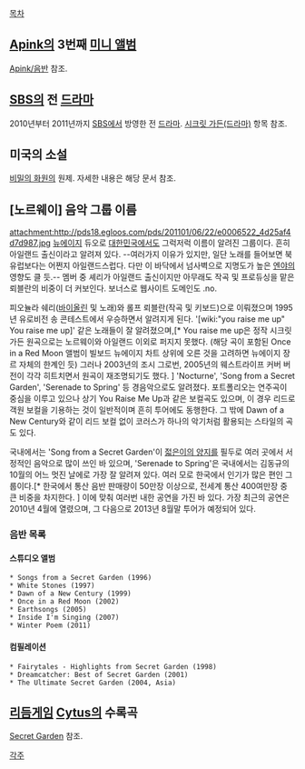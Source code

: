 [[목차]]

== [[Apink]]의 3번째 [[미니 앨범]] ==
[[Apink/음반]] 참조.

== [[SBS]]의 전 [[드라마#s-2|드라마]] ==
2010년부터 2011년까지 [[SBS]]에서 방영한 전 [[드라마]]. [[시크릿 가든(드라마)]] 항목 참조.

== 미국의 소설 == 
[[비밀의 화원]]의 원제. 자세한 내용은 해당 문서 참조.

== [노르웨이] 음악 그룹 이름 ==
attachment:http://pds18.egloos.com/pds/201101/06/22/e0006522_4d25af4d7d987.jpg
[[뉴에이지]] 듀오로 [[대한민국]]에서도 그럭저럭 이름이 알려진 그룹이다. 흔히 아일랜드 출신이라고 알려져 있다. --여러가지 이유가 있지만, 일단 노래를 들어보면 북유럽보다는 어쩐지 아일랜드스럽다. 다만 이 바닥에서 넘사벽으로 지명도가 높은 [[엔야]]의 영향도 클 듯.-- 멤버 중 셰리가 아일랜드 출신이지만 아무래도 작곡 및 프로듀싱을 맡은 뢰블란의 비중이 더 커보인다. 보너스로 웹사이트 도메인도 .no. 

피오뉼라 쉐리([[바이올린]] 및 노래)와 롤프 뢰블란(작곡 및 키보드)으로 이뤄졌으며 1995년 유로비전 송 콘테스트에서 우승하면서 알려지게 된다. '[wiki:"you raise me up" You raise me up]' 같은 노래들이 잘 알려졌으며,[* You raise me up은 정작 시크릿 가든 원곡으로는 노르웨이와 아일랜드 이외로 퍼지지 못했다. (해당 곡이 포함된 Once in a Red Moon 앨범이 빌보드 뉴에이지 차트 상위에 오른 것을 고려하면 뉴에이지 장르 자체의 한계인 듯) 그러나 2003년의 조시 그로번, 2005년의 웨스트라이프 커버 버전이 각각 히트치면서 원곡이 재조명되기도 했다. ] 'Nocturne', 'Song from a Secret Garden', 'Serenade to Spring' 등 경음악으로도 알려졌다. 포트폴리오는 연주곡이 중심을 이루고 있으나 상기 You Raise Me Up과 같은 보컬곡도 있으며, 이 경우 리드로 객원 보컬을 기용하는 것이 일반적이며 흔히 투어에도 동행한다. 그 밖에 Dawn of a New Century와 같이 리드 보컬 없이 코러스가 하나의 악기처럼 활용되는 스타일의 곡도 있다.

국내에서는 'Song from a Secret Garden'이 [[젋은이의 양지]]를 필두로 여러 곳에서 서정적인 음악으로 많이 쓰인 바 있으며, 'Serenade to Spring'은 국내에서는 김동규의 10월의 어느 멋진 날에로 가장 잘 알려져 있다. 여러 모로 한국에서 인기가 많은 편인 그룹이다.[* 한국에서 통산 음반 판매량이 50만장 이상으로, 전세계 통산 400여만장 중 큰 비중을 차지한다. ] 이에 맞춰 여러번 내한 공연을 가진 바 있다. 가장 최근의 공연은 2010년 4월에 열렸으며, 그 다음으로 2013년 8월말 투어가 예정되어 있다. 

=== 음반 목록 ===
==== 스튜디오 앨범 ====
 * Songs from a Secret Garden (1996)
 * White Stones (1997)
 * Dawn of a New Century (1999)
 * Once in a Red Moon (2002)
 * Earthsongs (2005)
 * Inside I'm Singing (2007)
 * Winter Poem (2011)

==== 컴필레이션 ====
 * Fairytales - Highlights from Secret Garden (1998)
 * Dreamcatcher: Best of Secret Garden (2001)
 * The Ultimate Secret Garden (2004, Asia)

== [[리듬게임]] [[Cytus]]의 수록곡 ==
[[Secret Garden]] 참조.

[[각주]]
